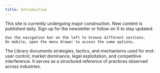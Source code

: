 ```yaml
---
title: Introduction
---
```


<Note type="danger" title="Note">
    This site is currently undergoing major construction.
    New content is published daily.
    Sign up for the newsletter or follow on X to stay updated.

    Use the navigation bar on the left to browse different sections.
    On mobile, open the menu drawer to access the same options.
</Note>

The Library documents strategies, tactics, and mechanisms used for end-user control, market dominance, legal exploitation, and competitive interference.
It serves as a structured reference of practices observed across industries.
